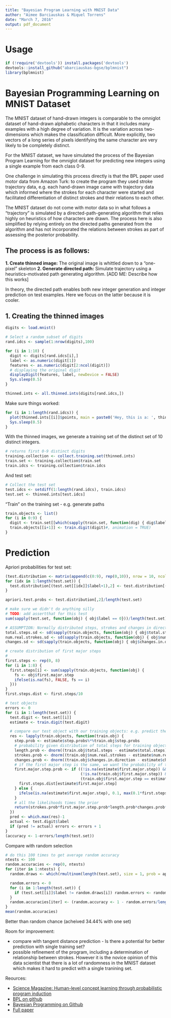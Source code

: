 ```yaml
---
title: "Bayesian Program Learning with MNIST Data"
author: "Aimee Barciauskas & Miquel Torrens"
date: "March 7, 2016"
output: pdf_document
---
```


# Usage

```r
if (!require('devtools')) install.packages('devtools')
devtools::install_github("abarciauskas-bgse/bplmnist")
library(bplmnist)
```

# Bayesian Programming Learning on MNIST Dataset

The MNIST dataset of hand-drawn integers is comparable to the omniglot dataset of hand-drawn alphabetic characters in that it includes many examples with a high degree of variation. It is the variation across two-dimensions which makes the classification difficult. More explicitly, two vectors of a long series of pixels identifying the same character are very likely to be completely distinct.

For the MNIST dataset, we have simulated the process of the Bayesian Program Learning for the omniglot dataset for predicting new integers using a single example from each class 0-9.

One challenge in simulating this process directly is that the BPL paper used motor data from Amazon Turk: to create the program they used stroke trajectory data, e.g. each hand-drawn image came with trajectory data which informed where the strokes for each character were started and facilitated differentiation of distinct strokes and their relations to each other.

The MNIST dataset do not come with motor data so in what follows a "trajectory" is simulated by a directed-path-generating algorithm that relies highly on heuristics of how characters are drawn. The process here is also simplified by relying  entirely on the directed paths generated from the algorithm and has not incorporated the relations between strokes as part of assessing the posterior probability.

## The process is as follows:

**1. Create thinned image:** The original image is whittled down to a "one-pixel" skeleton
**2. Generate directed path:** Simulate trajectory using a heuristics-motivated path generating algorithm. [ADD ME: Describe how this works]

In theory, the directed path enables both new integer generation and integer prediction on test examples. Here we focus on the latter because it is cooler.

## 1. Creating the thinned images

```r
digits <- load.mnist()

# Select a random subset of digits
rand.idcs <- sample(1:nrow(digits),100)

for (i in 1:10) {
  digit <- digits[rand.idcs[i],]
  label <- as.numeric(digit[1])
  features <- as.numeric(digit[2:ncol(digit)])
  # displaying the original digit
  displayDigit(features, label, newDevice = FALSE)
  Sys.sleep(0.5)
}

thinned.ints <- all.thinned.ints(digits[rand.idcs,])
```

Make sure things worked:

```r
for (i in 1:length(rand.idcs)) {
  plot(thinned.ints[[i]]$points, main = paste0('Hey, this is a: ', thinned.ints[[i]]$label), pch = 19, ylim = c(-16,0), xlim = c(0,16))
  Sys.sleep(0.5)
}
```

With the thinned images, we generate a training set of the distinct set of 10 distinct integers.

```r
# returns first 0-9 distinct digits
training.collection <- collect.training.set(thinned.ints)
train.set <- training.collection$train.set
train.idcs <- training.collection$train.idcs
```

And test set:

```r
# Collect the test set
test.idcs <- setdiff(1:length(rand.idcs), train.idcs)
test.set <- thinned.ints[test.idcs]
```

"Train" on the training set - e.g. generate paths

[ADD ME]: gif

```r
train.objects <- list()
for (i in 0:9) {
  digit <- train.set[[which(sapply(train.set, function(dig) { dig$label == i }))]]
  train.objects[[i+1]] <- train.digit(digit)#, animation = TRUE)
}
```

# Prediction

Apriori probabilities for test set:

```r
(test.distribution <- matrix(append(c(0:9), rep(0,10)), nrow = 10, ncol = 2))
for (idx in 1:length(test.set)) {
  test.distribution[(test.set[[idx]]$label+1),2] <- test.distribution[(test.set[[idx]]$label+1),2] + 1
}

apriori.test.probs <- test.distribution[,2]/length(test.set)

# make sure we didn't do anything silly
# TODO: add assertthat for this test
sum(sapply(test.set, function(obj) { obj$label == 0}))/length(test.set) == apriori.test.probs[1]
```

```r
# ASSUMPTION: Normally distributed steps, strokes and changes in direction
total.steps.sd <- sd(sapply(train.objects, function(obj) { obj$total.steps }))
num.real.strokes.sd <- sd(sapply(train.objects, function(obj) { obj$num.real.strokes }))
changes.sd <- sd(sapply(train.objects, function(obj) { obj$changes.in.direction }))

# create distribution of first major steps
# 
first.steps <- rep(0, 8)
for (i in 1:8) {
  first.steps[i] <- sum(sapply(train.objects, function(obj) {
    fs <- obj$first.major.step
    ifelse(is.na(fs), FALSE, fs == i)
  }))
}
first.steps.dist <- first.steps/10

# test objects
errors <- 0
for (i in 1:length(test.set)) {
  test.digit <- test.set[[i]]
  estimate <- train.digit(test.digit)

  # compare our test object with our training objects: e.g. predict the integer which has the most likely distribution of steps for the longest stroke, weighted by the difference it the length of the first stroke and weighted by the total number of strokes
  res <- lapply(train.objects, function(train.obj) {
    step.prob <- estimate$step.probs%*%train.obj$step.probs
    # probability given distribution of total steps for training object
    length.prob <- dnorm((train.obj$total.steps - estimate$total.steps), mean = 0, sd = total.steps.sd)
    strokes.prob <- dnorm((train.obj$num.real.strokes - estimate$num.real.strokes), mean = 0, sd = num.real.strokes.sd)
    changes.prob <- dnorm((train.obj$changes.in.direction - estimate$changes.in.direction), mean = 0, sd = changes.sd)
    # if the first major step is the same, we want the probability of that major step given all the data 
    first.major.step.prob <- if ((!is.na(estimate$first.major.step)) &&
                                 (!is.na(train.obj$first.major.step)) &&
                                 (train.obj$first.major.step == estimate$first.major.step)) {
      first.steps.dist[estimate$first.major.step]
    } else {
      ifelse(is.na(estimate$first.major.step), 0.1, max(0.1*first.steps.dist[estimate$first.major.step], 0.1))
    }
    # all the likelihoods times the prior
    return(strokes.prob*first.major.step.prob*length.prob*changes.prob*apriori.test.probs[train.obj$label+1])
  })
  pred <- which.max(res)-1
  actual <- test.digit$label
  if (pred != actual) errors <- errors + 1
}
(accuracy <- 1-errors/length(test.set))
```

Compare with random selection

```r
# do this 100 times to get average random accuracy
ntests <- 100
random.accuracies <- rep(0, ntests)
for (iter in 1:ntests) {
  random.draws <- which(rmultinom(length(test.set), size = 1, prob = apriori.test.probs) == 1, arr.ind = TRUE)[,1]

  random.errors <- 0
  for (i in 1:length(test.set)) {
    if (test.set[[i]]$label != random.draws[i]) random.errors <- random.errors + 1
  }
  random.accuracies[iter] <- (random.accuracy <- 1 - random.errors/length(test.set))
}
mean(random.accuracies)
```

Better than random chance (acheived 34.44% with one set)

Room for improvement:

* compare with tangent distance prediction - Is there a potential for better prediction with single training set?
* possible refinement of the program, including a determination of relationship between strokes. However it is the novice opinion of this data scientist that there is a lot of randomness in the MNIST dataset which makes it hard to predict with a single tranining set.

Reources:

* [Science Magazine: Human-level concept learning through probabilistic program induction](http://science.sciencemag.org/content/sci/350/6266/1332.full.pdf)
* [BPL on github](https://github.com/brendenlake/BPL)
* [Bayesian Programming on Github](https://en.wikipedia.org/wiki/Bayesian_programming)
* [Full paper](http://science.sciencemag.org/content/sci/suppl/2015/12/09/350.6266.1332.DC1/Lake-SM.pdf)


